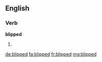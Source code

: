 ==English==

===Verb===
'''blipped'''

# {{en-past of|blip}}

[[de:blipped]]
[[fa:blipped]]
[[fr:blipped]]
[[mg:blipped]]
